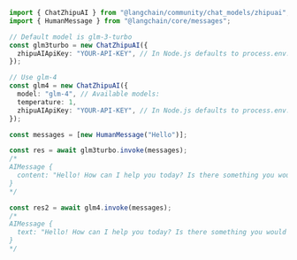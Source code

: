 ```typescript
import { ChatZhipuAI } from "@langchain/community/chat_models/zhipuai";
import { HumanMessage } from "@langchain/core/messages";

// Default model is glm-3-turbo
const glm3turbo = new ChatZhipuAI({
  zhipuAIApiKey: "YOUR-API-KEY", // In Node.js defaults to process.env.ZHIPUAI_API_KEY
});

// Use glm-4
const glm4 = new ChatZhipuAI({
  model: "glm-4", // Available models:
  temperature: 1,
  zhipuAIApiKey: "YOUR-API-KEY", // In Node.js defaults to process.env.ZHIPUAI_API_KEY
});

const messages = [new HumanMessage("Hello")];

const res = await glm3turbo.invoke(messages);
/*
AIMessage {
  content: "Hello! How can I help you today? Is there something you would like to talk about or ask about? I'm here to assist you with any questions you may have.",
}
*/

const res2 = await glm4.invoke(messages);
/*
AIMessage {
  text: "Hello! How can I help you today? Is there something you would like to talk about or ask about? I'm here to assist you with any questions you may have.",
}
*/
```
